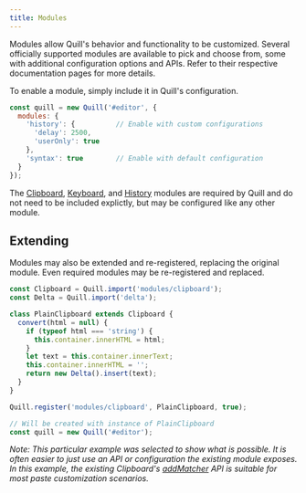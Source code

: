 ```yaml
---
title: Modules
---
```


Modules allow Quill's behavior and functionality to be customized. Several officially supported modules are available to pick and choose from, some with additional configuration options and APIs. Refer to their respective documentation pages for more details.

To enable a module, simply include it in Quill's configuration.

```javascript
const quill = new Quill('#editor', {
  modules: {
    'history': {          // Enable with custom configurations
      'delay': 2500,
      'userOnly': true
    },
    'syntax': true        // Enable with default configuration
  }
});
```

The [Clipboard](/docs/modules/clipboard/), [Keyboard](/docs/modules/keyboard/), and [History](/docs/modules/history/) modules are required by Quill and do not need to be included explictly, but may be configured like any other module.


## Extending

Modules may also be extended and re-registered, replacing the original module. Even required modules may be re-registered and replaced.

```javascript
const Clipboard = Quill.import('modules/clipboard');
const Delta = Quill.import('delta');

class PlainClipboard extends Clipboard {
  convert(html = null) {
    if (typeof html === 'string') {
      this.container.innerHTML = html;
    }
    let text = this.container.innerText;
    this.container.innerHTML = '';
    return new Delta().insert(text);
  }
}

Quill.register('modules/clipboard', PlainClipboard, true);

// Will be created with instance of PlainClipboard
const quill = new Quill('#editor');
```

*Note: This particular example was selected to show what is possible. It is often easier to just use an API or configuration the existing module exposes. In this example, the existing Clipboard's [addMatcher](/docs/modules/clipboard/#addmatcher) API is suitable for most paste customization scenarios.*
